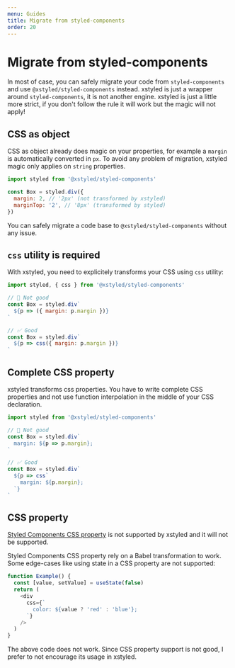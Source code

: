 ```yaml
---
menu: Guides
title: Migrate from styled-components
order: 20
---
```


# Migrate from styled-components

In most of case, you can safely migrate your code from `styled-components` and use `@xstyled/styled-components` instead. xstyled is just a wrapper around `styled-components`, it is not another engine. xstyled is just a little more strict, if you don't follow the rule it will work but the magic will not apply!

## CSS as object

CSS as object already does magic on your properties, for example a `margin` is automatically converted in `px`. To avoid any problem of migration, xstyled magic only applies on `string` properties.

```js
import styled from '@xstyled/styled-components'

const Box = styled.div({
  margin: 2, // '2px' (not transformed by xstyled)
  marginTop: '2', // '8px' (transformed by styled)
})
```

You can safely migrate a code base to `@xstyled/styled-components` without any issue.

## `css` utility is required

With xstyled, you need to explicitely transforms your CSS using `css` utility:

```js
import styled, { css } from '@xstyled/styled-components'

// 🚫 Not good
const Box = styled.div`
  ${p => ({ margin: p.margin })}
`

// ✅ Good
const Box = styled.div`
  ${p => css({ margin: p.margin })}
`
```

## Complete CSS property

xstyled transforms css properties. You have to write complete CSS properties and not use function interpolation in the middle of your CSS declaration.

```js
import styled from '@xstyled/styled-components'

// 🚫 Not good
const Box = styled.div`
  margin: ${p => p.margin};
`

// ✅ Good
const Box = styled.div`
  ${p => css`
    margin: ${p.margin};
  `}
`
```

## CSS property

[Styled Components CSS property](https://styled-components.com/docs/api#css-prop) is not supported by xstyled and it will not be supported.

Styled Components CSS property rely on a Babel transformation to work. Some edge-cases like using state in a CSS property are not supported:

```js
function Example() {
  const [value, setValue] = useState(false)
  return (
    <div
      css={`
        color: ${value ? 'red' : 'blue'};
      `}
    />
  )
}
```

The above code does not work. Since CSS property support is not good, I prefer to not encourage its usage in xstyled.
